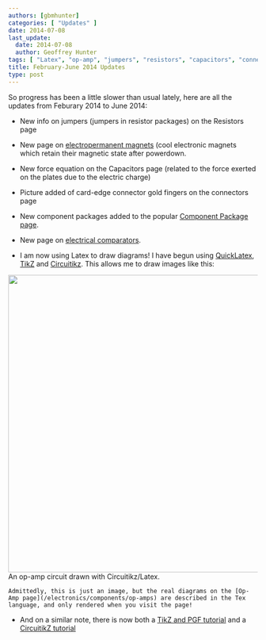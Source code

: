 ```yaml
---
authors: [gbmhunter]
categories: [ "Updates" ]
date: 2014-07-08
last_update:
  date: 2014-07-08
  author: Geoffrey Hunter
tags: [ "Latex", "op-amp", "jumpers", "resistors", "capacitors", "connectors", "component packages", "circuitikz", "tikz" ] 
title: February-June 2014 Updates
type: post
---
```



So progress has been a little slower than usual lately, here are all the updates from Feburary 2014 to June 2014:

* New info on jumpers (jumpers in resistor packages) on the Resistors page

* New page on [electropermanent magnets](/electronics/components/electropermanent-magnets-epms) (cool electronic magnets which retain their magnetic state after powerdown.

* New force equation on the Capacitors page (related to the force exerted on the plates due to the electric charge)

* Picture added of card-edge connector gold fingers on the connectors page

* New component packages added to the popular [Component Package page](/pcb-design/component-packages/).

* New page on [electrical comparators](/electronics/components/comparators).
		
* I am now using Latex to draw diagrams! I have begun using [QuickLatex](http://quicklatex.com/), [TikZ](http://www.texample.net/tikz/) and [Circuitikz](http://www.ctan.org/pkg/circuitikz). This allows me to draw images like this:


<Image src={example_of_an_op_amp_circuit_drawn_with_circuitikz} width="600px">An op-amp circuit drawn with Circuitikz/Latex.</Image>

    Admittedly, this is just an image, but the real diagrams on the [Op-Amp page](/electronics/components/op-amps) are described in the Tex language, and only rendered when you visit the page!

* And on a similar note, there is now both a [TikZ and PGF tutorial](/programming/languages/tex/tikz-and-pgf-tutorial) and a [CircuitikZ tutorial](/programming/languages/tex/drawing-schematics-with-tikz-and-circuitikz)